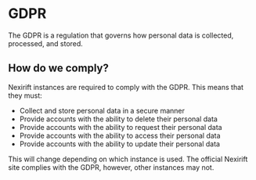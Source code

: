 
# GDPR

The GDPR is a regulation that governs how personal data is collected, processed, and stored.

## How do we comply?

<BadgeWrapper selected="Instance Variation" />

Nexirift instances are required to comply with the GDPR. This means that they must:

- Collect and store personal data in a secure manner
- Provide accounts with the ability to delete their personal data
- Provide accounts with the ability to request their personal data
- Provide accounts with the ability to access their personal data
- Provide accounts with the ability to update their personal data

This will change depending on which instance is used. The official Nexirift site complies with the GDPR, however, other instances may not.
